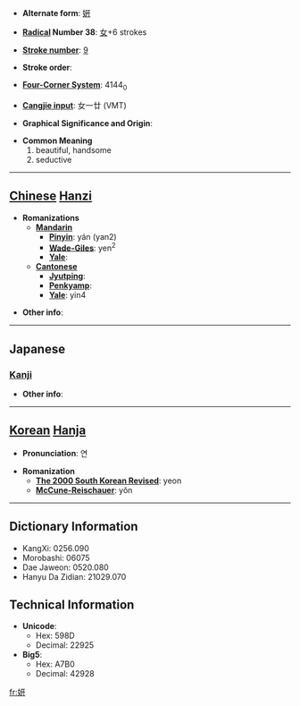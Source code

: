 * '''Alternate form''': [[姸]]

* '''[[Wiktionary:Chinese radical index| Radical]] Number 38''': [[Wiktionary:Chinese radical index 女|女]]+6 strokes

* '''[[Wiktionary:Chinese total strokes index|Stroke number]]''': [[Wiktionary:Chinese total strokes index 9|9]]

* '''Stroke order''': 

* '''[[Wiktionary:Chinese four corner index|Four-Corner System]]''': 4144<sub>0</sub>

* '''[[Wiktionary:Chinese Cangjie index|Cangjie input]]''': 女一廿 (VMT)

* '''Graphical Significance and Origin''': 

* '''Common Meaning'''
*#beautiful, handsome
*# seductive


----

== [[Chinese]] [[Hanzi]] ==

* '''Romanizations'''
** '''[[Mandarin]]'''
*** '''[[Pinyin]]''': yán (yan2)
*** '''[[Wade-Giles]]''': yen<sup>2</sup>
*** '''[[Yale]]''': 
** '''[[Cantonese]]'''
*** '''[[Jyutping]]''':
*** '''[[Penkyamp]]''': 
*** '''[[Yale]]''': yin4

* '''Other info''': 

----

==Japanese==
===[[Kanji]]===
{{kanji|on readings=[[けん]] (ken), [[げん]] (gen)|kun readings=[[うつくしい]] (utsukushii)}}

* '''Other info''':  

----

== [[Korean]] [[Hanja]] ==

* '''Pronunciation''': 연

* '''Romanization'''
** '''[[The 2000 South Korean Revised Romanization|The 2000 South Korean Revised]]''': yeon
** '''[[McCune-Reischauer]]''': yŏn

----

== Dictionary Information ==

* KangXi: 0256.090
* Morobashi: 06075
* Dae Jaweon: 0520.080
* Hanyu Da Zidian: 21029.070

== Technical Information ==

* '''Unicode''':
** Hex: 598D
** Decimal: 22925
* '''Big5''':
** Hex: A7B0
** Decimal: 42928

[[fr:妍]]